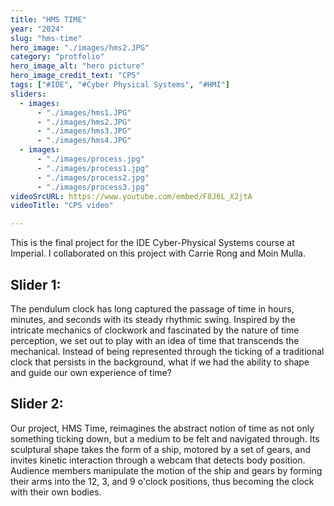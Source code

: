 ```yaml
---
title: "HMS TIME"
year: "2024"
slug: "hms-time"
hero_image: "./images/hms2.JPG"
category: "protfolio"
hero_image_alt: "hero picture"
hero_image_credit_text: "CPS"
tags: ["#IDE", "#Cyber Physical Systems", "#HMI"]
sliders:
  - images:
      - "./images/hms1.JPG"
      - "./images/hms2.JPG"
      - "./images/hms3.JPG"
      - "./images/hms4.JPG"
  - images:
      - "./images/process.jpg"
      - "./images/process1.jpg"
      - "./images/process2.jpg"
      - "./images/process3.jpg"
videoSrcURL: https://www.youtube.com/embed/F8J6L_X2jtA
videoTitle: "CPS video"

---
```

This is the final project for the IDE Cyber-Physical Systems course at Imperial. 
I collaborated on this project with Carrie Rong and Moin Mulla. 

## Slider 1: 



The pendulum clock has long captured the passage of time in hours, minutes, and seconds with its steady rhythmic swing. Inspired by the intricate mechanics of clockwork and fascinated by the nature of time perception, we set out to play with an idea of time that transcends the mechanical. Instead of being represented through the ticking of a traditional clock that persists in the background, what if we had the ability to shape and guide our own experience of time?

## Slider 2:

Our project, HMS Time, reimagines the abstract notion of time as not only something ticking down, but a medium to be felt and navigated through. Its sculptural shape takes the form of a ship, motored by a set of gears, and invites kinetic interaction through a webcam that detects body position. Audience members manipulate the motion of the ship and gears by forming their arms into the 12, 3, and 9 o'clock positions, thus becoming the clock with their own bodies.



